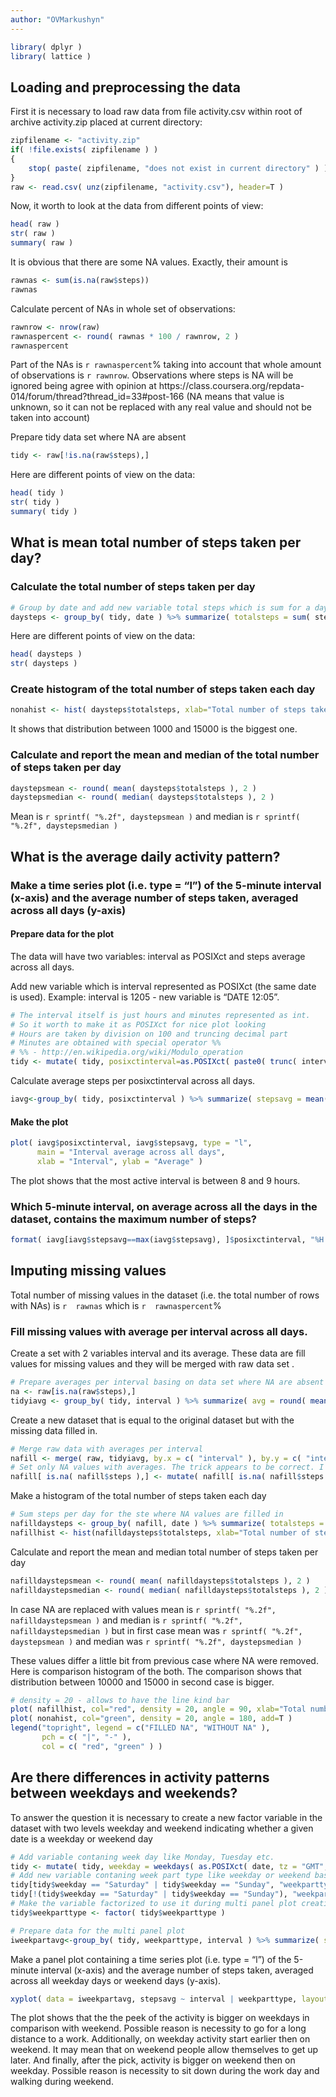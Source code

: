 ```yaml
---
author: "OVMarkushyn"
---
```


<!-- 
 echo = TRUE is used at each code chunk as demanded by the assignment requirements
 ...When writing code chunks in the R markdown document, 
 always use echo = TRUE so that someone else 
 will be able to read the code... 
-->

```r
library( dplyr )
library( lattice )
```

## Loading and preprocessing the data

First it is necessary to load raw data from file activity.csv within root of archive activity.zip placed at current directory:

```r
zipfilename <- "activity.zip"
if( !file.exists( zipfilename ) )
{
    stop( paste( zipfilename, "does not exist in current directory" ) )
}
raw <- read.csv( unz(zipfilename, "activity.csv"), header=T )
```

Now, it worth to look at the data from different points of view:
```r
head( raw )
str( raw )
summary( raw )
```

It is obvious that there are some NA values.
Exactly, their amount is
```r
rawnas <- sum(is.na(raw$steps))
rawnas
```

Calculate percent of NAs in whole set of observations:
```r
rawnrow <- nrow(raw)
rawnaspercent <- round( rawnas * 100 / rawnrow, 2 )
rawnaspercent
```

Part of the NAs is `r rawnaspercent`% taking into account that whole amount of observations is 
`r rawnrow`.
Observations where steps is NA will be ignored being agree with opinion at https://class.coursera.org/repdata-014/forum/thread?thread_id=33#post-166 (NA means that value is unknown, so it can not be replaced with any real value and should not be taken into account)

Prepare tidy data set where NA are absent
```r
tidy <- raw[!is.na(raw$steps),]
```
Here are different points of view on the data:
```r
head( tidy )
str( tidy )
summary( tidy )
```

## What is mean total number of steps taken per day?
### Calculate the total number of steps taken per day
```r
# Group by date and add new variable total steps which is sum for a day
daysteps <- group_by( tidy, date ) %>% summarize( totalsteps = sum( steps ) )
```
Here are different points of view on the data:
```r
head( daysteps )
str( daysteps )
```

### Create histogram of the total number of steps taken each day
```r
nonahist <- hist( daysteps$totalsteps, xlab="Total number of steps taken each day", main="Histogram of total number of steps taken each day")
```

It shows that distribution between 1000 and 15000 is the biggest one.

### Calculate and report the mean and median of the total number of steps taken per day
```r
daystepsmean <- round( mean( daysteps$totalsteps ), 2 )
daystepsmedian <- round( median( daysteps$totalsteps ), 2 )
```
Mean is `r sprintf( "%.2f", daystepsmean )` and median is `r sprintf( "%.2f", daystepsmedian )`

## What is the average daily activity pattern?
### Make a time series plot (i.e. type = "l") of the 5-minute interval (x-axis) and the average number of steps taken, averaged across all days (y-axis)

#### Prepare data for the plot
The data will have two variables: interval as POSIXct and steps average across all days.

Add new variable which is interval represented as POSIXct (the same date is used).
Example: interval is 1205 - new variable is "DATE 12:05".
```r
# The interval itself is just hours and minutes represented as int.
# So it worth to make it as POSIXct for nice plot looking
# Hours are taken by division on 100 and truncing decimal part
# Minutes are obtained with special operator %%
# %% - http://en.wikipedia.org/wiki/Modulo_operation
tidy <- mutate( tidy, posixctinterval=as.POSIXct( paste0( trunc( interval / 100, 0 ), ":", interval %% 100 ) , "%H:%M", tz="GMT" ) )
```

Calculate average steps per posixctinterval across all days.
```r
iavg<-group_by( tidy, posixctinterval ) %>% summarize( stepsavg = mean( steps ) )
```

#### Make the plot
```r
plot( iavg$posixctinterval, iavg$stepsavg, type = "l", 
      main = "Interval average across all days", 
      xlab = "Interval", ylab = "Average" )

```

The plot shows that the most active interval is between 8 and 9 hours.

### Which 5-minute interval, on average across all the days in the dataset, contains the maximum number of steps?
```r
format( iavg[iavg$stepsavg==max(iavg$stepsavg), ]$posixctinterval, "%H:%M" )
```

## Imputing missing values
Total number of missing values in the dataset (i.e. the total number of rows with NAs) is `r  rawnas` which is `r  rawnaspercent`%

### Fill missing values with average per interval across all days.
Create a set with 2 variables interval and its average.
These data are fill values for missing values and they will be merged with raw data set .
```r
# Prepare averages per interval basing on data set where NA are absent to avoid inadequate averages.
na <- raw[is.na(raw$steps),]
tidyiavg <- group_by( tidy, interval ) %>% summarize( avg = round( mean( steps ), 0 ) )
```

Create a new dataset that is equal to the original dataset but with the missing data filled in.
```r
# Merge raw data with averages per interval
nafill <- merge( raw, tidyiavg, by.x = c( "interval" ), by.y = c( "interval" ) )
# Set only NA values with averages. The trick appears to be correct. I checked the data and it looked as only NA values were changed.
nafill[ is.na( nafill$steps ),] <- mutate( nafill[ is.na( nafill$steps ), ], steps = avg )
```

Make a histogram of the total number of steps taken each day 
```r
# Sum steps per day for the ste where NA values are filled in
nafilldaysteps <- group_by( nafill, date ) %>% summarize( totalsteps = sum( steps ) )
nafillhist <- hist(nafilldaysteps$totalsteps, xlab="Total number of steps taken each day", main="Histogram of total number of steps taken each day (NA are filled in)")
```

Calculate and report the mean and median total number of steps taken per day
```r
nafilldaystepsmean <- round( mean( nafilldaysteps$totalsteps ), 2 )
nafilldaystepsmedian <- round( median( nafilldaysteps$totalsteps ), 2 )
```
In case NA are replaced with values mean is `r sprintf( "%.2f", nafilldaystepsmean )` and median is `r sprintf( "%.2f", nafilldaystepsmedian )` but in first case mean was `r sprintf( "%.2f", daystepsmean )` and median was `r sprintf( "%.2f", daystepsmedian )`

These values differ a little bit from previous case where NA were removed. 
Here is comparison histogram of the both. The comparison shows that distribution between 10000 and 15000 in second case is bigger.
```r
# density = 20 - allows to have the line kind bar
plot( nafillhist, col="red", density = 20, angle = 90, xlab="Total number of steps taken each day", main="Histograms comparison")
plot( nonahist, col="green", density = 20, angle = 180, add=T )
legend("topright", legend = c("FILLED NA", "WITHOUT NA" ), 
       pch = c( "|", "-" ),
       col = c( "red", "green" ) )
```


## Are there differences in activity patterns between weekdays and weekends?
To answer the question it is necessary to create a new factor variable in the dataset with two levels weekday and weekend indicating whether a given date is a weekday or weekend day
```r
# Add variable contaning week day like Monday, Tuesday etc.
tidy <- mutate( tidy, weekday = weekdays( as.POSIXct( date, tz = "GMT", format = "%Y-%m-%d" ), abbreviate = F ) )
# Add new variable contaning week part type like weekday or weekend basing on previous variable
tidy[tidy$weekday == "Saturday" | tidy$weekday == "Sunday", "weekparttype" ] <- "weekend"
tidy[!(tidy$weekday == "Saturday" | tidy$weekday == "Sunday"), "weekparttype" ] <- "weekday"
# Make the variable factorized to use it during multi panel plot creation (it will hav two panels weekend and weekday)
tidy$weekparttype <- factor( tidy$weekparttype )

# Prepare data for the multi panel plot
iweekpartavg<-group_by( tidy, weekparttype, interval ) %>% summarize( stepsavg = mean( steps ) )
```

Make a panel plot containing a time series plot (i.e. type = "l") of the 5-minute interval (x-axis) and the average number of steps taken, averaged across all weekday days or weekend days (y-axis).
```r
xyplot( data = iweekpartavg, stepsavg ~ interval | weekparttype, layout=c(1,2), type='l',    xlab="Interval", ylab="Average", main="Weekday to weekend interval average acrosss all days comparison")
```

The plot shows that the the peek of the activity is bigger on weekdays in comparison with weekend.
Possible reason is necessity to go for a long distance to a work.
Additionally, on weekday activity start earlier then on weekend. It may mean that on weekend people allow themselves to get up later.
And finally, after the pick, activity is bigger on weekend then on weekday. Possible reason is necessity to sit down during the work day and walking during weekend.

